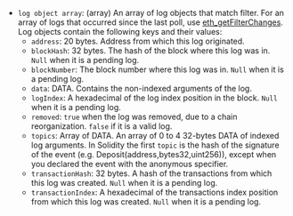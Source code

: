 - `log object array`: (array) An array of log objects that match filter. For an array of logs that occurred since the last poll, use [eth_getFilterChanges](../../ethereum/json-rpc-methods/filter-methods/eth_getfilterchanges.mdx). Log objects contain the following keys and their values:
  - `address`: 20 bytes. Address from which this log originated.
  - `blockHash`: 32 bytes. The hash of the block where this log was in. `Null` when it is a pending log.
  - `blockNumber`: The block number where this log was in. `Null` when it is a pending log.
  - `data`: DATA. Contains the non-indexed arguments of the log.
  - `logIndex`: A hexadecimal of the log index position in the block. `Null` when it is a pending log.
  - `removed`: `true` when the log was removed, due to a chain reorganization. `false` if it is a valid log.
  - `topics`: Array of DATA. An array of 0 to 4 32-bytes DATA of indexed log arguments. In Solidity the first `topic` is the hash of the signature of the event (e.g. Deposit(address,bytes32,uint256)), except when you declared the event with the anonymous specifier.
  - `transactionHash`: 32 bytes. A hash of the transactions from which this log was created. `Null` when it is a pending log.
  - `transactionIndex`: A hexadecimal of the transactions index position from which this log was created. `Null` when it is a pending log.
